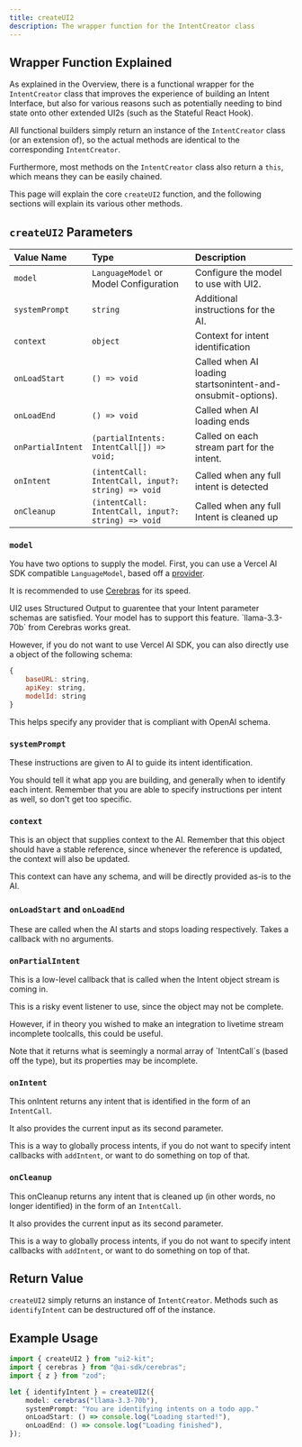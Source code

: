 ```yaml
---
title: createUI2
description: The wrapper function for the IntentCreator class
---
```


## Wrapper Function Explained

As explained in the Overview, there is a functional wrapper for the `IntentCreator` class that improves the experience of building an Intent Interface, but also for various reasons such as potentially needing to bind state onto other extended UI2s (such as the Stateful React Hook).

All functional builders simply return an instance of the `IntentCreator` class (or an extension of), so the actual methods are identical to the corresponding `IntentCreator`.

Furthermore, most methods on the `IntentCreator` class also return a `this`, which means they can be easily chained.

This page will explain the core `createUI2` function, and the following sections will explain its various other methods.

## `createUI2` Parameters

| Value Name        | Type                                               | Description                                                  |
| :---------------- | :------------------------------------------------- | :----------------------------------------------------------- |
| `model`           | `LanguageModel` or Model Configuration             | Configure the model to use with UI2.                         |
| `systemPrompt`    | `string`                                           | Additional instructions for the AI.                          |
| `context`         | `object`                                           | Context for intent identification                            |
| `onLoadStart`     | `() => void`                                       | Called when AI loading startsonintent-and-onsubmit-options). |
| `onLoadEnd`       | `() => void`                                       | Called when AI loading ends                                  |
| `onPartialIntent` | `(partialIntents: IntentCall[]) => void;`          | Called on each stream part for the intent.                   |
| `onIntent`        | `(intentCall: IntentCall, input?: string) => void` | Called when any full intent is detected                      |
| `onCleanup`       | `(intentCall: IntentCall, input?: string) => void` | Called when any full Intent is cleaned up                    |

### `model`

You have two options to supply the model. First, you can use a Vercel AI SDK compatible `LanguageModel`, based off a [provider](https://ai-sdk.dev/providers/ai-sdk-providers).

It is recommended to use [Cerebras](https://ai-sdk.dev/providers/ai-sdk-providers/cerebras) for its speed.

<Callout type="warn" title="Structured Output">
	UI2 uses Structured Output to guarentee that your Intent parameter schemas are
	satisfied. Your model has to support this feature. `llama-3.3-70b` from
	Cerebras works great.
</Callout>

However, if you do not want to use Vercel AI SDK, you can also directly use a object of the following schema:

```js
{
    baseURL: string,
    apiKey: string,
    modelId: string
}
```

This helps specify any provider that is compliant with OpenAI schema.


### `systemPrompt`

These instructions are given to AI to guide its intent identification.

You should tell it what app you are building, and generally when to identify each intent. Remember that you are able to specify instructions per intent as well, so don't get too specific.

### `context`

This is an object that supplies context to the AI. Remember that this object should have a stable reference, since whenever the reference is updated, the context will also be updated.

This context can have any schema, and will be directly provided as-is to the AI.

### `onLoadStart` and `onLoadEnd`

These are called when the AI starts and stops loading respectively. Takes a callback with no arguments.

### `onPartialIntent`

This is a low-level callback that is called when the Intent object stream is coming in.

This is a risky event listener to use, since the object may not be complete.

However, if in theory you wished to make an integration to livetime stream incomplete toolcalls, this could be useful.

<Callout type="warn">
	Note that it returns what is seemingly a normal array of `IntentCall`s (based
	off the type), but its properties may be incomplete.
</Callout>

### `onIntent`

This onIntent returns any intent that is identified in the form of an `IntentCall`.

It also provides the current input as its second parameter.

This is a way to globally process intents, if you do not want to specify intent callbacks with `addIntent`, or want to do something on top of that.

### `onCleanup`

This onCleanup returns any intent that is cleaned up (in other words, no longer identified) in the form of an `IntentCall`.

It also provides the current input as its second parameter.

This is a way to globally process intents, if you do not want to specify intent callbacks with `addIntent`, or want to do something on top of that.

## Return Value

`createUI2` simply returns an instance of `IntentCreator`. Methods such as `identifyIntent` can be destructured off of the instance.

## Example Usage

```ts
import { createUI2 } from "ui2-kit";
import { cerebras } from "@ai-sdk/cerebras";
import { z } from "zod";

let { identifyIntent } = createUI2({
	model: cerebras("llama-3.3-70b"),
    systemPrompt: "You are identifying intents on a todo app."
    onLoadStart: () => console.log("Loading started!"),
    onLoadEnd: () => console.log("Loading finished"),
});
```